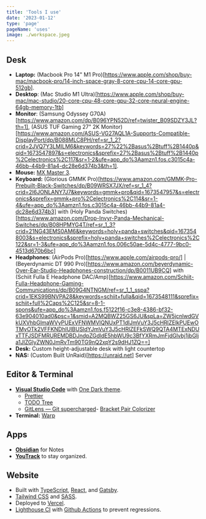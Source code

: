 ```yaml
---
title: 'Tools I use'
date: '2023-01-12'
type: 'page'
pageName: 'uses'
image: ./workspace.jpeg
---
```


## Desk

- **Laptop:** (Macbook Pro 14" M1 Pro)[https://www.apple.com/shop/buy-mac/macbook-pro/14-inch-space-gray-8-core-cpu-14-core-gpu-512gb].
- **Desktop**: (Mac Studio M1 Ultra)[https://www.apple.com/shop/buy-mac/mac-studio/20-core-cpu-48-core-gpu-32-core-neural-engine-64gb-memory-1tb]
- **Monitor**: (Samsung Odyssey G70A)[https://www.amazon.com/dp/B096YPN52D/ref=twister_B09SDZY3JL?th=1], (ASUS TUF Gaming 27" 2K Monitor)[https://www.amazon.com/ASUS-VG27AQL1A-Supports-Compatible-DisplayPort/dp/B088MLC8PH/ref=sr_1_2?crid=2JVQ7Y3LMILM6&keywords=27%22%2Basus%2Btuff%2B1440p&qid=1673547897&s=electronics&sprefix=27%2Basus%2Btuff%2B1440p%2Celectronics%2C117&sr=1-2&ufe=app_do%3Aamzn1.fos.c3015c4a-46bb-44b9-81a4-dc28e6d374b3&th=1].
- **Mouse:** [MX Master 3](https://www.logitech.com/en-us/products/mice/mx-master-3.html).
- **Keyboard:** (Glorious GMMK Pro)[https://www.amazon.com/GMMK-Pro-Prebuilt-Black-Switches/dp/B09WRSX7JX/ref=sr_1_4?crid=2I6JONLANY7J7&keywords=gmmk+pro&qid=1673547957&s=electronics&sprefix=gmmk+pro%2Celectronics%2C114&sr=1-4&ufe=app_do%3Aamzn1.fos.c3015c4a-46bb-44b9-81a4-dc28e6d374b3] with (Holy Panda Switches)[https://www.amazon.com/Drop-Invyr-Panda-Mechanical-Switches/dp/B08HPMYG4T/ref=sr_1_3?crid=21NG43EMS0AM6&keywords=holy+panda+switches&qid=1673548003&s=electronics&sprefix=holy+panda+switches%2Celectronics%2C122&sr=1-3&ufe=app_do%3Aamzn1.fos.006c50ae-5d4c-4777-9bc0-4513d670b6bc]
- **Headphones**: (AirPods Pro)[https://www.apple.com/airpods-pro/] | (Beyerdynamic DT 990 Pro)[https://www.amazon.com/beyerdynamic-Over-Ear-Studio-Headphones-construction/dp/B0011UB9CQ] with (Schiit Fulla E Headphone DAC/Amp)[https://www.amazon.com/Schiit-Fulla-Headphone-Gaming-Communications/dp/B09G4NTNGM/ref=sr_1_1_sspa?crid=1EKS99BNVPA28&keywords=schiit+fulla&qid=1673548111&sprefix=schiit+full%2Caps%2C125&sr=8-1-spons&ufe=app_do%3Aamzn1.fos.f5122f16-c3e8-4386-bf32-63e904010ad0&psc=1&smid=A2MQBWZ25GS6JU&spLa=ZW5jcnlwdGVkUXVhbGlmaWVyPUExVFNWMVlQNUxPT1dIJmVuY3J5cHRlZElkPUEwOTMyOTk2VFFKNDhIUlBUSldYJmVuY3J5cHRlZEFkSWQ9QTA4MTExNDUxTTFJSDFMRUREMDBDJndpZGdldE5hbWU9c3BfYXRmJmFjdGlvbj1jbGlja1JlZGlyZWN0JmRvTm90TG9nQ2xpY2s9dHJ1ZQ==]
- **Desk:** Custom height-adjustable desk with light countertop
- **NAS:** (Custom Built UnRaid)[https://unraid.net] Server

<h2 className="pt-sm">Editor & Terminal</h2>

- **[Visual Studio Code](https://code.visualstudio.com/)** with [One Dark theme](https://marketplace.visualstudio.com/items?itemName=akamud.vscode-theme-onedark).
  - [Prettier](https://marketplace.visualstudio.com/items?itemName=esbenp.prettier-vscode)
  - [TODO Tree](https://marketplace.visualstudio.com/items?itemName=Gruntfuggly.todo-tree)
  - [GitLens — Git supercharged](https://marketplace.visualstudio.com/items?itemName=eamodio.gitlens)- [Bracket Pair Colorizer](https://marketplace.visualstudio.com/items?itemName=CoenraadS.bracket-pair-colorizer)
- **Terminal:** [Warp](https://warp.dev/)

<h2 className="pt-sm">Apps</h2>

- **[Obsidian](https://obsidian.md)** for Notes
- **[YouTrack](https://www.jetbrains.com/youtrack/)** to stay organized.

<h2 className="pt-sm">Website</h2>

- Built with [TypeScript](https://www.typescriptlang.org/), [React](https://reactjs.org/), and [Gatsby](https://www.gatsbyjs.com/).
- [Tailwind CSS](https://tailwindcss.com/) and [SASS](https://sass-lang.com/).
- Deployed to [Vercel](https://vercel.com/).
- [Lighthouse CI](https://github.com/GoogleChrome/lighthouse-ci) with [Github Actions](https://github.com/features/actions) to prevent regressions.
